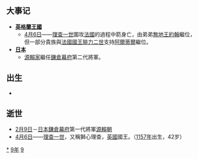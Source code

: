 {{yearTOC|1199|西夏'''[[天慶_(西夏)|天慶]]六年'''；金'''[[承安_(金朝)|承安]]四年'''；西辽'''[[天禧_(西遼)|天禧]]二十二年'''；南宋'''[[慶元_(年號)|慶元]]五年'''；大理'''[[定安_(年號)|定安]]五年'''；越南'''[[天資嘉瑞|天資嘉瑞]]十三年'''；日本'''[[建久|建久]]十年'''，'''[[正治_(日本)|正治]]元年'''}}
== 大事记 ==
*'''[[英格蘭王國|英格蘭王國]]'''
**[[4月6日|4月6日]]——[[理查一世|理查一世]]圍攻[[法國|法國]]{{link-en|沙露堡|Château de Châlus-Chabrol}}的過程中箭身亡，由弟弟[[約翰_(英格蘭國王)|無地王約翰]]繼位，但一部分貴族與[[法國君主列表|法國國王]][[腓力二世_(法蘭西)|腓力二世]]支持[[阿爾蒂爾一世_(布列塔尼)|阿爾蒂爾]]繼位。
*'''[[日本|日本]]'''
**[[源賴家|源賴家]]繼任[[鎌倉幕府|鎌倉幕府]]第二代將軍。

== 出生 ==
*

== 逝世 ==
{{Wikisource year mention}}
*[[2月9日|2月9日]]－[[日本|日本]][[鎌倉幕府|鎌倉幕府]]第一代將軍[[源賴朝|源賴朝]]
*[[4月6日|4月6日]]——[[理查一世|理查一世]]，又稱獅心理查，[[英國|英國]]國王。（[[1157年|1157年]]出生，42岁）

[[Category:1199年|*]]
[[Category:1190年代|9年]]
[[Category:12世纪各年|9]]